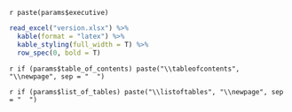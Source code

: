 \begin{titlepage}
  \psset{unit=1in,linewidth=2pt}
    {\psline(0,5)(0,-\paperheight)}
    \psline(0.55,5)(0.55,-\paperheight)
      \rput[lb]{90}(0.4,-0.83\paperheight){\red\huge\textbf{Economic Capital Models Development - Santander Analytics}}
    \vspace*{3cm}
    \begin{center}
      \huge \textit{\textbf{`r paste(params$title)`}}
    \vspace{0.5cm}
    \\
    \vspace{0.5cm}
      \Large Economic Capital Models
      \vspace{0.5cm}
      \\
      \Large Capital, Counterparty and 
    \\
      \Large Non-Financial Risks Model Development
    \\
    \vspace{1cm}
      \Large{\textit{Santander Analytics}}
    \\
     \vspace{0.5cm}
      \Large \textit{Risk Division}
    \\
    \vspace{8cm}
      \includegraphics[width=5cm]{images/logo.png}
    \end{center}
\end{titlepage}

\fancyhead[LO,LE]{\includegraphics[width=2cm]{images/logo.png}}
\fancyhead[RO,RE]{Page \thepage\ of \pageref{LastPage}}
\fancyfoot[LO,LE]{\textit{`r paste(params$title)`} \\ `r paste(params$border)`}

\begin{center}
{\large\textbf{Executive summary}}
\end{center}

\hspace{0.5\textheight} 

`r paste(params$executive)`

\hspace{0.5\textheight} 

```r
read_excel("version.xlsx") %>% 
  kable(format = "latex") %>% 
  kable_styling(full_width = T) %>% 
  row_spec(0, bold = T)
```

\vspace{0.5\textheight}

\begin{framed}
The information contained in this document is confidential and belongs to Banco Santander, S.A. The contents of this presentation (including texts, images, structure, colour combinations, logos, animated images, audio and video files, etc.) are protected by industrial and intellectual property laws. Any form of disclosure, reproduction, copying or distribution in full or in part of the presentation is prohibited, and its contents cannot be used for any other purposes without the express authorisation of Banco Santander, S.A.
\end{framed}

\newpage

`r if (params$table_of_contents) paste("\\tableofcontents", "\\newpage", sep = "  ")`

`r if (params$list_of_tables) paste("\\listoftables", "\\newpage", sep = "  ")`
